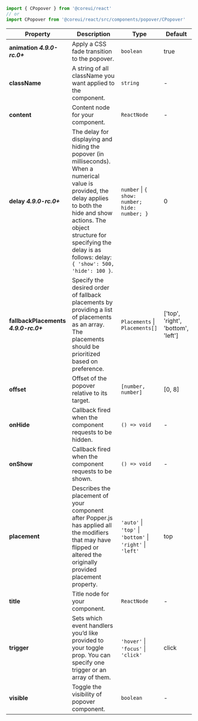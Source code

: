 
```jsx
import { CPopover } from '@coreui/react'
// or
import CPopover from '@coreui/react/src/components/popover/CPopover'
```

| Property | Description | Type | Default |
| --- | --- | --- | --- |
| **animation** **_4.9.0-rc.0+_** | Apply a CSS fade transition to the popover. | `boolean` | true |
| **className** | A string of all className you want applied to the component. | `string` | - |
| **content** | Content node for your component. | `ReactNode` | - |
| **delay** **_4.9.0-rc.0+_** | The delay for displaying and hiding the popover (in milliseconds). When a numerical value is provided, the delay applies to both the hide and show actions. The object structure for specifying the delay is as follows: delay: `{ 'show': 500, 'hide': 100 }`. | `number` \| `{ show: number; hide: number; }` | 0 |
| **fallbackPlacements** **_4.9.0-rc.0+_** | Specify the desired order of fallback placements by providing a list of placements as an array. The placements should be prioritized based on preference. | `Placements` \| `Placements[]` | ['top', 'right', 'bottom', 'left'] |
| **offset** | Offset of the popover relative to its target. | `[number, number]` | [0, 8] |
| **onHide** | Callback fired when the component requests to be hidden. | `() => void` | - |
| **onShow** | Callback fired when the component requests to be shown. | `() => void` | - |
| **placement** | Describes the placement of your component after Popper.js has applied all the modifiers that may have flipped or altered the originally provided placement property. | `'auto'` \| `'top'` \| `'bottom'` \| `'right'` \| `'left'` | top |
| **title** | Title node for your component. | `ReactNode` | - |
| **trigger** | Sets which event handlers you’d like provided to your toggle prop. You can specify one trigger or an array of them. | `'hover'` \| `'focus'` \| `'click'` | click |
| **visible** | Toggle the visibility of popover component. | `boolean` | - |
